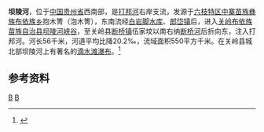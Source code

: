 {{Infobox River
  | river_name      = 坝陵河
  | image_name      = Balinghe Bridge-1.jpg
  | image_size      = 280px
  | caption         = 关岭县境内坝陵河上的[[坝陵河大桥|坝陵河大桥]]
  | origin          = [[贵州省|贵州省]][[六枝特区|六枝特区]][[中寨苗族彝族布依族乡|中寨苗族彝族布依族乡]]抱木箐
  | mouth           = 贵州省[[关岭布依族苗族自治县|关岭布依族苗族自治县]][[断桥镇|断桥镇]]东南[[打邦河|打邦河]]
  | basin_countries = {{PRC}}
  | length          = 56 km
  | elevation       = 
  | mouth_elevation = 
  | discharge       = 
  | watershed       = 550 km<sup>2</sup>
}}
'''坝陵河'''，位于[[中国|中国]][[贵州省|贵州省]]西南部，是[[打邦河|打邦河]]右岸支流，发源于[[六枝特区|六枝特区]][[中寨苗族彝族布依族乡|中寨苗族彝族布依族乡]]抱木箐（泡木箐），东南流经[[白岩脚水库|白岩脚水库]]、[[郎岱镇|郎岱镇]]后，进入[[关岭布依族苗族自治县|关岭布依族苗族自治县]][[坝陵河峡谷|坝陵河峡谷]]，至关岭县[[断桥镇|断桥镇]]伍家坟以南右纳[[断桥河|断桥河]]后折向东，注入打邦河。河长56千米，河道平均比降20.2‰，流域面积550平方千米。在关岭县城北部坝陵河上有著名的[[滴水滩瀑布|滴水滩瀑布]]。<ref name="中国河湖大典">{{cite book zh |author=《[[中国河湖大典|中国河湖大典]]》编纂委员会 |title=《中国河湖大典·珠江卷》 |format=M |edition=1 |location=北京 |publisher=中国水利水电出版社 |date=2013年1月 |pages=57页 |id= ISBN 978-7-5170-0561-2}}</ref>

==参考资料==
{{reflist}}

[[Category:北盤江水系|B]]
[[Category:贵州河流|B]]